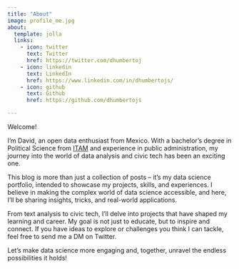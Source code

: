 ```yaml
---
title: "About"
image: profile_me.jpg
about:
  template: jolla
  links:
    - icon: twitter
      text: Twitter
      href: https://twitter.com/dhumbertoj
    - icon: linkedin
      text: LinkedIn
      href: https://www.linkedin.com/in/dhumbertojs/
    - icon: github
      text: Github
      href: https://github.com/dhumbertojs

---
```


Welcome!

I'm David, an open data enthusiast from Mexico. With a bachelor's degree in Political Science from [ITAM](https://politica.itam.mx/es/conoce-la-carrera-politica) and experience in public administration, my journey into the world of data analysis and civic tech has been an exciting one.

This blog is more than just a collection of posts – it's my data science portfolio, intended to showcase my projects, skills, and experiences. I believe in making the complex world of data science accessible, and here, I'll be sharing insights, tricks, and real-world applications.

From text analysis to civic tech, I'll delve into projects that have shaped my learning and career. My goal is not just to educate, but to inspire and connect. If you have ideas to explore or challenges you think I can tackle, feel free to send me a DM on Twitter.

Let's make data science more engaging and, together, unravel the endless possibilities it holds!
